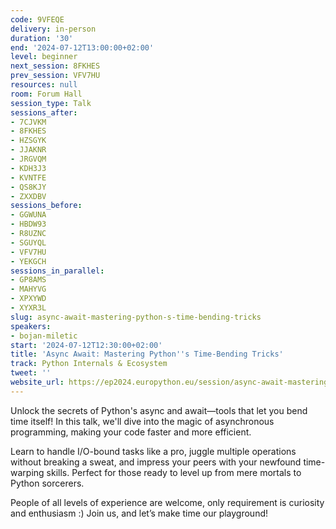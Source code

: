```yaml
---
code: 9VFEQE
delivery: in-person
duration: '30'
end: '2024-07-12T13:00:00+02:00'
level: beginner
next_session: 8FKHES
prev_session: VFV7HU
resources: null
room: Forum Hall
session_type: Talk
sessions_after:
- 7CJVKM
- 8FKHES
- HZSGYK
- JJAKNR
- JRGVQM
- KDH3J3
- KVNTFE
- QS8KJY
- ZXXDBV
sessions_before:
- GGWUNA
- HBDW93
- R8UZNC
- SGUYQL
- VFV7HU
- YEKGCH
sessions_in_parallel:
- GP8AMS
- MAHYVG
- XPXYWD
- XYXR3L
slug: async-await-mastering-python-s-time-bending-tricks
speakers:
- bojan-miletic
start: '2024-07-12T12:30:00+02:00'
title: 'Async Await: Mastering Python''s Time-Bending Tricks'
track: Python Internals & Ecosystem
tweet: ''
website_url: https://ep2024.europython.eu/session/async-await-mastering-python-s-time-bending-tricks
---
```


Unlock the secrets of Python's async and await—tools that let you bend time itself!
In this talk, we'll dive into the magic of asynchronous programming, making your code faster and more efficient.

Learn to handle I/O-bound tasks like a pro, juggle multiple operations without breaking a sweat, and impress your peers with your newfound time-warping skills.
Perfect for those ready to level up from mere mortals to Python sorcerers.

People of all levels of experience are welcome, only requirement is curiosity and enthusiasm :)
Join us, and let’s make time our playground!
